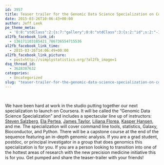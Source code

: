 ```yaml
---
id: 3957
title: Teaser trailer for the Genomic Data Science Specialization on Coursera
date: 2015-03-26T10:06:43+00:00
author: Jeff Leek
pe_theme_meta:
  - 'O:8:"stdClass":2:{s:7:"gallery";O:8:"stdClass":3:{s:2:"id";s:2:"-1";s:5:"width";s:0:"";s:6:"height";s:0:"";}s:5:"video";O:8:"stdClass":1:{s:2:"id";s:2:"-1";}}'
al2fb_facebook_link_id:
  - 136171103105421_786736554715536
al2fb_facebook_link_time:
  - 2015-03-26T14:06:49+00:00
al2fb_facebook_link_picture:
  - post=http://simplystatistics.org/?al2fb_image=1
dsq_thread_id:
  - 3628387632
categories:
  - Uncategorized
slug: "teaser-trailer-for-the-genomic-data-science-specialization-on-coursera"
---
```

&nbsp;

We have been hard at work in the studio putting together our next specialization to launch on Coursera. It will be called the "Genomic Data Science Specialization" and includes a spectacular line up of instructors: [Steven Salzberg](http://salzberg-lab.org/), [Ela Pertea](http://ccb.jhu.edu/people/mpertea/), [James Taylor](http://jamestaylor.org/), [Liliana Florea](http://ccb.jhu.edu/people/florea/), [Kasper Hansen](http://www.hansenlab.org/), and me. The specialization will cover command line tools, statistics, Galaxy, Bioconductor, and Python. There will be a capstone course at the end of the sequence featuring an in-depth genomic analysis. If you are a grad student, postdoc, or principal investigator in a group that does genomics this specialization is for you. If you are a person looking to transition into one of the hottest areas of research with the new precision medicine initiative this is for you. Get pumped and share the teaser-trailer with your friends!

